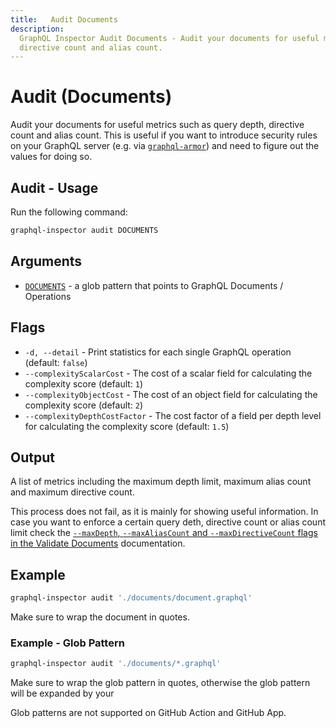 ```yaml
---
title:   Audit Documents
description:
  GraphQL Inspector Audit Documents - Audit your documents for useful metrics such as query depth,
  directive count and alias count.
---
```



# Audit (Documents)

Audit your documents for useful metrics such as query depth, directive count and alias count. This
is useful if you want to introduce security rules on your GraphQL server (e.g. via
[`graphql-armor`](https://github.com/Escape-Technologies/graphql-armor)) and need to figure out the
values for doing so.

## Audit - Usage

Run the following command:

```sh
graphql-inspector audit DOCUMENTS
```

## Arguments

- [`DOCUMENTS`](../api/documents) - a glob pattern that points to GraphQL Documents / Operations

## Flags

- `-d, --detail` - Print statistics for each single GraphQL operation (default: `false`)
- `--complexityScalarCost` - The cost of a scalar field for calculating the complexity score
  (default: `1`)
- `--complexityObjectCost` - The cost of an object field for calculating the complexity score
  (default: `2`)
- `--complexityDepthCostFactor` - The cost factor of a field per depth level for calculating the
  complexity score (default: `1.5`)

## Output

A list of metrics including the maximum depth limit, maximum alias count and maximum directive
count.

This process does not fail, as it is mainly for showing useful information. In case you want to
enforce a certain query deth, directive count or alias count limit check the
[`--maxDepth`, `--maxAliasCount` and `--maxDirectiveCount` flags in the Validate Documents](./validate)
documentation.

## Example

```sh
graphql-inspector audit './documents/document.graphql'
```

<Callout type="warning">Make sure to wrap the document in quotes.</Callout>

### Example - Glob Pattern

```sh
graphql-inspector audit './documents/*.graphql'
```

<Callout type="info">
  Make sure to wrap the glob pattern in quotes, otherwise the glob pattern will be expanded by your
</Callout>

<Callout type="warning">Glob patterns are not supported on GitHub Action and GitHub App.</Callout>
